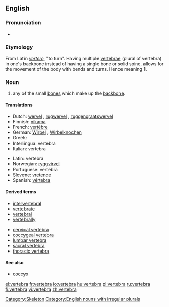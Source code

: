 {{wikipedia}}
==English==

===Pronunciation===
*{{audio|en-us-vertebra.ogg|Audio (US)}}

=== Etymology ===
From Latin ''[[vertere]]'', "to turn". Having multiple [[vertebrae]] (plural of vertebra) in one's backbone instead of having a single bone or solid spine, allows for the movement of the body with bends and turns. Hence meaning 1.

===Noun===
{{en-noun|vertebrae}}

#any of the small [[bone]]s which make up the [[backbone]].

==== Translations ====
{{top}}
*Dutch: [[wervel]] {{m}}, [[rugwervel]] {{m}}, [[ruggengraatswervel]] {{m}}
*Finnish: [[nikama]]
*French: [[vertèbre]] {{m}}
*German: [[Wirbel]] {{m}}, [[Wirbelknochen]] {{m}}
*Greek: {{trad|el|σπόνδυλος}} {{m}}
*Interlingua: vertebra
*Italian: vertebra {{f}}
{{mid}}
*Latin: vertebra
*Norwegian: [[ryggvirvel]] {{m}}
*Portuguese: vertebra {{f}}
*Slovene: [[vretence]] {{n}}
*Spanish: [[vértebra]] {{f}}
{{bottom}}

==== Derived terms====
*[[intervertebral]]
*[[vertebrate]]
*[[vertebral]]
*[[vertebrally]]

*[[cervical vertebra]]
*[[coccygeal vertebra]]
*[[lumbar vertebra]]
*[[sacral vertebra]]
*[[thoracic vertebra]]

====See also====
* [[coccyx]]

[[Category:Skeleton]]
[[Category:English nouns with irregular plurals]]

[[el:vertebra]]
[[fr:vertebra]]
[[io:vertebra]]
[[hu:vertebra]]
[[pl:vertebra]]
[[ru:vertebra]]
[[fi:vertebra]]
[[vi:vertebra]]
[[zh:vertebra]]